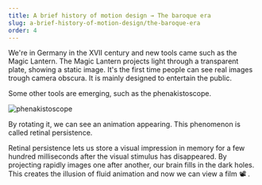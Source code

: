 ```yaml
---
title: A brief history of motion design → The baroque era
slug: a-brief-history-of-motion-design/the-baroque-era
order: 4
---
```


<SlideTemplate title="The baroque era">

We're in Germany in the XVII century and new tools came such as the Magic Lantern. The Magic Lantern projects light through a transparent plate, showing a static image. It's the first time people can see real images trough camera obscura. It is mainly designed to entertain the public.

Some other tools are emerging, such as the phenakistoscope.

![phenakistoscope](https://media1.giphy.com/media/9oid6ZkfSemgU/giphy.gif)

By rotating it, we can see an animation appearing. This phenomenon is called retinal persistence.

Retinal persistence lets us store a visual impression in memory for a few hundred milliseconds after the visual stimulus has disappeared. By projecting rapidly images one after another, our brain fills in the dark holes. This creates the illusion of fluid animation and now we can view a film 📽️ .
</SlideTemplate>
